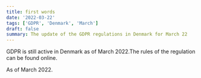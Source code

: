 ```yaml
---
title: first words 
date: '2022-03-22'
tags: ['GDPR', 'Denmark', 'March']
draft: false
summary: The update of the GDPR regulations in Denmark for March 22
---
```


GDPR is still active in Denmark as of March 2022.The rules of the regulation can be found online.

As of March 2022.
